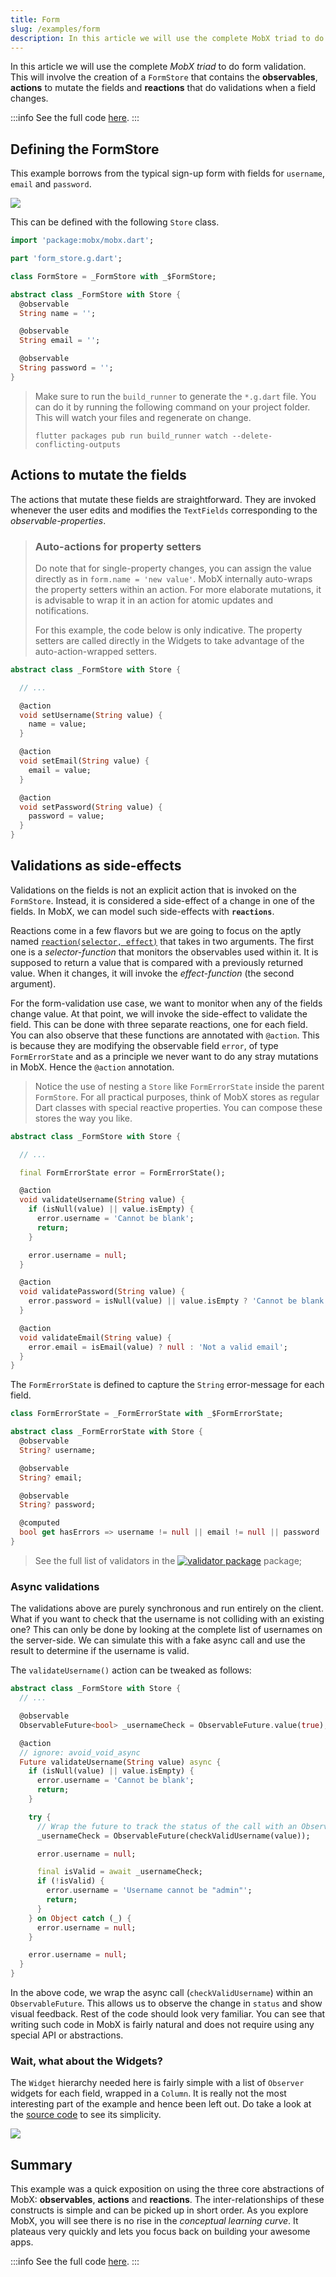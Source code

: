 ```yaml
---
title: Form
slug: /examples/form
description: In this article we will use the complete MobX triad to do form validation. This will involve the creation of a FormStore that contains the observables, actions to mutate the fields and reactions that do validations when a field changes.
---
```



In this article we will use the complete _MobX triad_ to do form validation.
This will involve the creation of a `FormStore` that contains the **observables**, **actions** to mutate the fields and **reactions** that do validations when a field changes.

:::info
See the full code [here](https://github.com/mobxjs/mobx.dart/tree/master/mobx_examples/lib/form).
:::

## Defining the FormStore

This example borrows from the typical sign-up form with fields for `username`, `email` and `password`.

<img src={formImage} width={400} />

This can be defined with the following `Store` class.

```dart
import 'package:mobx/mobx.dart';

part 'form_store.g.dart';

class FormStore = _FormStore with _$FormStore;

abstract class _FormStore with Store {
  @observable
  String name = '';

  @observable
  String email = '';

  @observable
  String password = '';
}
```

> Make sure to run the `build_runner` to generate the `*.g.dart` file. You can do it by running the following command on your project folder. This will watch your files and regenerate on change.
>
> `flutter packages pub run build_runner watch --delete-conflicting-outputs`

## Actions to mutate the fields

The actions that mutate these fields are straightforward. They are invoked whenever the user edits and modifies the `TextFields` corresponding to the _observable-properties_.

> ### Auto-actions for property setters
>
> Do note that for single-property changes, you can assign the value directly as in `form.name = 'new value'`. MobX internally auto-wraps the property setters within an action. For more elaborate
> mutations, it is advisable to wrap it in an action for atomic updates and notifications.
>
> For this example, the code below is only indicative. The property setters are called directly in the Widgets
> to take advantage of the auto-action-wrapped setters.

```dart
abstract class _FormStore with Store {

  // ...

  @action
  void setUsername(String value) {
    name = value;
  }

  @action
  void setEmail(String value) {
    email = value;
  }

  @action
  void setPassword(String value) {
    password = value;
  }
}
```

## Validations as side-effects

Validations on the fields is not an explicit action that is invoked on the `FormStore`. Instead, it is considered a side-effect of a change in one of the fields. In MobX, we can model such side-effects with **`reactions`**.

Reactions come in a few flavors but we are going to focus on the aptly named [`reaction(selector, effect)`](/api/reaction#reaction) that takes in two arguments. The first one is a _selector-function_ that monitors the observables used within it. It is supposed to return a value that is compared with a previously returned value. When it changes, it will invoke the _effect-function_ (the second argument).

For the form-validation use case, we want to monitor when any of the fields change value. At that point, we will invoke the side-effect to validate the field. This can be done with three separate reactions, one for each field. You can also observe that these functions are annotated with `@action`. This is because they are modifying the observable field `error`, of type `FormErrorState` and as a principle we never want to do any stray mutations in MobX. Hence the `@action` annotation.

> Notice the use of nesting a `Store` like `FormErrorState` inside the parent `FormStore`. For all practical purposes, think of MobX stores as regular Dart classes with special reactive properties. You can compose these stores the way you like.

```dart
abstract class _FormStore with Store {

  // ...

  final FormErrorState error = FormErrorState();

  @action
  void validateUsername(String value) {
    if (isNull(value) || value.isEmpty) {
      error.username = 'Cannot be blank';
      return;
    }

    error.username = null;
  }

  @action
  void validatePassword(String value) {
    error.password = isNull(value) || value.isEmpty ? 'Cannot be blank' : null;
  }

  @action
  void validateEmail(String value) {
    error.email = isEmail(value) ? null : 'Not a valid email';
  }
}

```

The `FormErrorState` is defined to capture the `String` error-message for each field.

```dart
class FormErrorState = _FormErrorState with _$FormErrorState;

abstract class _FormErrorState with Store {
  @observable
  String? username;

  @observable
  String? email;

  @observable
  String? password;

  @computed
  bool get hasErrors => username != null || email != null || password != null;
}

```

> See the full list of validators in the [![validator package](https://img.shields.io/pub/v/validator.svg?label=validator&color=blue)](https://pub.dartlang.org/packages/validators) package;

### Async validations

The validations above are purely synchronous and run entirely on the client. What if you want to check that the username is not colliding with an existing one? This can only be done by looking at the complete list of usernames on the server-side. We can simulate this with a fake async call and use the result to determine if the username is valid.

The `validateUsername()` action can be tweaked as follows:

```dart
abstract class _FormStore with Store {
  // ...

  @observable
  ObservableFuture<bool> _usernameCheck = ObservableFuture.value(true);

  @action
  // ignore: avoid_void_async
  Future validateUsername(String value) async {
    if (isNull(value) || value.isEmpty) {
      error.username = 'Cannot be blank';
      return;
    }

    try {
      // Wrap the future to track the status of the call with an ObservableFuture
      _usernameCheck = ObservableFuture(checkValidUsername(value));

      error.username = null;

      final isValid = await _usernameCheck;
      if (!isValid) {
        error.username = 'Username cannot be "admin"';
        return;
      }
    } on Object catch (_) {
      error.username = null;
    }

    error.username = null;
  }
}

```

In the above code, we wrap the async call (`checkValidUsername`) within an `ObservableFuture`. This allows us to observe the change in `status` and show visual feedback. Rest of the code should look very familiar. You can see that writing such code in MobX is fairly natural and does not require using any special API or abstractions.

### Wait, what about the Widgets?

The `Widget` hierarchy needed here is fairly simple with a list of `Observer` widgets for each field, wrapped in a `Column`. It is really not the most interesting part of the example and hence been left out. Do take a look at the [source code](https://github.com/mobxjs/mobx.dart/tree/master/mobx_examples/lib/form) to see its simplicity.

<img src={formGif} />

## Summary

This example was a quick exposition on using the three core abstractions of MobX: **observables**, **actions** and **reactions**. The inter-relationships of these constructs is simple and can be picked up in short order. As you explore MobX, you will see there is no rise in the _conceptual learning curve_. It plateaus very quickly and lets you focus back on building your awesome apps.

:::info
See the full code [here](https://github.com/mobxjs/mobx.dart/tree/master/mobx_examples/lib/form).
:::